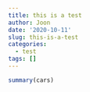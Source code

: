 ```yaml
---
title: this is a test
author: Joon
date: '2020-10-11'
slug: this-is-a-test
categories:
  - test
tags: []
---
```



```r
summary(cars)
```

